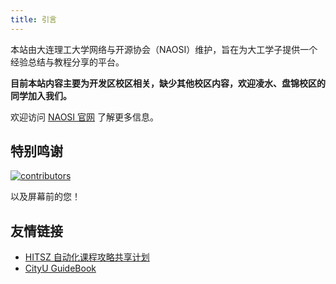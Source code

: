 ```yaml
---
title: 引言
---
```


本站由大连理工大学网络与开源协会（NAOSI）维护，旨在为大工学子提供一个经验总结与教程分享的平台。

**目前本站内容主要为开发区校区相关，缺少其他校区内容，欢迎凌水、盘锦校区的同学加入我们。**

欢迎访问 [NAOSI 官网](https://naosi.org) 了解更多信息。

## 特别鸣谢

[![contributors](https://contrib.rocks/image?repo=NAOSI-DLUT/dut-manual&anon=1)](https://github.com/NAOSI-DLUT/dut-manual/graphs/contributors)

以及屏幕前的您！

## 友情链接

- [HITSZ 自动化课程攻略共享计划](https://hoa.moe)
- [CityU GuideBook](https://penjc.github.io/CityU/)
